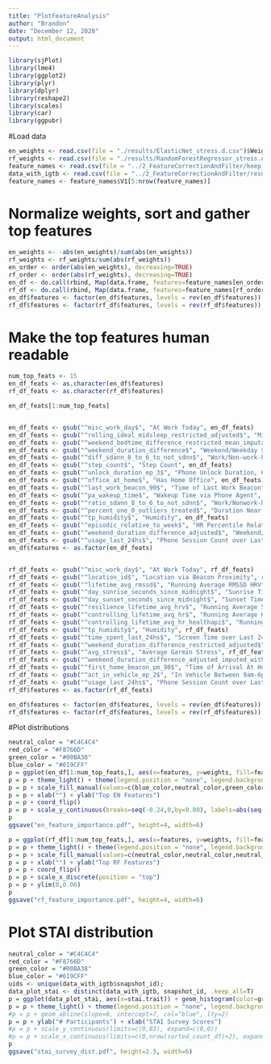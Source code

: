 ```yaml
---
title: "PlotFeatureAnalysis"
author: "Brandon"
date: "December 12, 2020"
output: html_document
---
```


```r
library(sjPlot)
library(lme4)
library(ggplot2)
library(plyr)
library(dplyr)
library(reshape2)
library(scales)
library(car)
library(ggpubr)
```

#Load data
```r
en_weights <- read.csv(file = "./results/ElasticNet_stress.d.csv")$Weights
rf_weights <- read.csv(file = "./results/RandomForestRegressor_stress.d.csv")$Weights
feature_names <- read.csv(file = "../2_FeatureCorrectionAndFilter/keep_non_survey_context_cols3.csv", header=FALSE)
data_with_igtb <- read.csv(file = "../2_FeatureCorrectionAndFilter/results/merge_all_time_summary_not_blinded_outlier_treated_08_12_with_baseline_corrected_non_survey_context_feats_w_igtb.csv");
feature_names <- feature_names$V1[5:nrow(feature_names)]
```

# Normalize weights, sort and gather top features
```r
en_weights <- -abs(en_weights)/sum(abs(en_weights))
rf_weights <- rf_weights/sum(abs(rf_weights))
en_order <- order(abs(en_weights), decreasing=TRUE)
rf_order <- order(abs(rf_weights), decreasing=TRUE)
en_df <- do.call(rbind, Map(data.frame, features=feature_names[en_order], weights=en_weights[en_order]))
rf_df <- do.call(rbind, Map(data.frame, features=feature_names[rf_order], weights=rf_weights[rf_order]))
en_df$features <- factor(en_df$features, levels = rev(en_df$features))
rf_df$features <- factor(rf_df$features, levels = rev(rf_df$features))
```

# Make the top features human readable
```r
num_top_feats <- 15
en_df_feats <- as.character(en_df$features)
rf_df_feats <- as.character(rf_df$features)

en_df_feats[1:num_top_feats]


en_df_feats <- gsub("^misc_work_day$", "At Work Today", en_df_feats)
en_df_feats <- gsub("^rolling_ideal_midsleep_restricted_adjusted$", "Midpoint of Main Sleep", en_df_feats)
en_df_feats <- gsub("^weekend_bedtime_difference_restricted_mean_imputation$", "Weekend/Weekday Bedtime Difference", en_df_feats)
en_df_feats <- gsub("^weekend_duration_difference$", "Weekend/Weekday Sleep Duration Difference", en_df_feats)
en_df_feats <- gsub("^diff_sdann_8_to_6_to_not_sdnn$", "Work/Non-work-hours SDANN HRV Difference", en_df_feats)
en_df_feats <- gsub("^step_count$", "Step Count", en_df_feats)
en_df_feats <- gsub("^unlock_duration_ep_3$", "Phone Unlock Duration, 6pm-12am", en_df_feats)
en_df_feats <- gsub("^office_at_home$", "Has Home Office", en_df_feats)
en_df_feats <- gsub("^last_work_beacon_90$", "Time of Last Work Beacon", en_df_feats)
en_df_feats <- gsub("^pa_wakeup_time$", "Wakeup Time via Phone Agent", en_df_feats)
en_df_feats <- gsub("^ratio_sdann_8_to_6_to_not_sdnn$", "Work/Nonwork-hours SDANN HRV Ratio", en_df_feats)
en_df_feats <- gsub("^percent_one_0_outliers_treated$", "Duration Near 1+ Participants, 12am-9am", en_df_feats)
en_df_feats <- gsub("^tp_humidity$", "Humidity", en_df_feats)
en_df_feats <- gsub("^episodic_relative_to_week$", "HR Percentile Relative to Previous Week", en_df_feats)
en_df_feats <- gsub("^weekend_duration_difference_adjusted$", "Weekend/Weekday Adjusted Sleep Duration Difference", en_df_feats)
en_df_feats <- gsub("^usage_last_24hs$", "Phone Session Count over Last 24 Hours", en_df_feats)
en_df$features <- as.factor(en_df_feats)


rf_df_feats <- gsub("^misc_work_day$", "At Work Today", rf_df_feats)
rf_df_feats <- gsub("^location_id$", "Location via Beacon Proximity", rf_df_feats)
rf_df_feats <- gsub("^lifetime_avg_rmssd$", "Running Average RMSSD HRV", rf_df_feats)
rf_df_feats <- gsub("^day_sunrise_seconds_since_midnight$", "Sunrise Time", rf_df_feats)
rf_df_feats <- gsub("^day_sunset_seconds_since_midnight$", "Sunset Time", rf_df_feats)
rf_df_feats <- gsub("^resilience_lifetime_avg_hrv$", "Running Average SDNN HRV", rf_df_feats)
rf_df_feats <- gsub("^controlling_lifetime_avg_hr$", "Running Average HR", rf_df_feats)
rf_df_feats <- gsub("^controlling_lifetime_avg_hr_healthapi$", "Running Average HR With Garmin Filtering", rf_df_feats)
rf_df_feats <- gsub("^tp_humidity$", "Humidity", rf_df_feats)
rf_df_feats <- gsub("^time_spent_last_24hs$", "Screen Time over Last 24 Hours", rf_df_feats)
rf_df_feats <- gsub("^weekend_duration_difference_restricted_adjusted$", "Weekend/Weekday Adjusted Sleep Duration Difference", rf_df_feats)
rf_df_feats <- gsub("^avg_stress$", "Average Garmin Stress", rf_df_feats)
rf_df_feats <- gsub("^weekend_duration_difference_adjusted_imputed_with_pa$", "Weekend/Weekday PA-Adjusted Sleep Duration Difference", rf_df_feats)
rf_df_feats <- gsub("^first_home_beacon_pm_90$", "Time of Arrival At Home After 12pm", rf_df_feats)
rf_df_feats <- gsub("^act_in_vehicle_ep_2$", "In Vehicle Between 9am-6pm ", rf_df_feats)
rf_df_feats <- gsub("^usage_last_24hs$", "Phone Session Count over Last 24 Hours", rf_df_feats)
rf_df$features <- as.factor(rf_df_feats)

en_df$features <- factor(en_df$features, levels = rev(en_df$features))
rf_df$features <- factor(rf_df$features, levels = rev(rf_df$features))
```


#Plot distributions
```r
neutral_color = "#C4C4C4"
red_color = "#F8766D"
green_color = "#00BA38"
blue_color = "#619CFF"
p = ggplot(en_df[1:num_top_feats,], aes(x=features, y=weights, fill=features)) + geom_bar(stat="identity", , color="black")
p = p + theme_light() + theme(legend.position = "none", legend.background = element_rect(fill="transparent"), panel.background = element_blank(), legend.title=element_blank(), strip.background = element_rect(fill="white"), strip.text = element_text(color="black", face="bold", size=11, hjust=0.5), axis.text.x = element_text(size=11), axis.text.y = element_text(size=11), text = element_text(size=11))
p = p + scale_fill_manual(values=c(blue_color,neutral_color,green_color,neutral_color,neutral_color,neutral_color,neutral_color,neutral_color,neutral_color,neutral_color,neutral_color,neutral_color,neutral_color,neutral_color,"#F8766D"))
p = p + xlab("") + ylab("Top EN Features")
p = p + coord_flip()
p = p + scale_y_continuous(breaks=seq(-0.24,0,by=0.08), labels=abs(seq(-0.24,0,by=0.08)), limits=c(-0.24,0))
p
ggsave("en_feature_importance.pdf", height=4, width=6)

p = ggplot(rf_df[1:num_top_feats,], aes(x=features, y=weights, fill=features)) + geom_bar(stat="identity", , color="black")
p = p + theme_light() + theme(legend.position = "none", legend.background = element_rect(fill="transparent"), panel.background = element_blank(), legend.title=element_blank(), strip.background = element_rect(fill="white"), strip.text = element_text(color="black", face="bold", size=11, hjust=0.5), axis.text.x = element_text(size=11), axis.text.y = element_text(size=11), text = element_text(size=11))
p = p + scale_fill_manual(values=c(neutral_color,neutral_color,neutral_color,neutral_color,blue_color,neutral_color,green_color,neutral_color,neutral_color,neutral_color,neutral_color,neutral_color,neutral_color,neutral_color,"#F8766D"))
p = p + xlab("") + ylab("Top RF Features")
p = p + coord_flip()
p = p + scale_x_discrete(position = "top")
p = p + ylim(0,0.06)
p
ggsave("rf_feature_importance.pdf", height=4, width=6)
```

# Plot STAI distribution
```r
neutral_color = "#C4C4C4"
red_color = "#F8766D"
green_color = "#00BA38"
blue_color = "#619CFF"
uids <- unique(data_with_igtb$snapshot_id);
data_plot_stai <- distinct(data_with_igtb, snapshot_id, .keep_all=T)
p = ggplot(data_plot_stai, aes(x=stai.trait)) + geom_histogram(color=green_color, fill=green_color)
p = p + theme_light() + theme(legend.position = "none", legend.background = element_rect(fill="transparent"), panel.background = element_rect(fill='white', color='white'), panel.grid.major=element_blank(), axis.ticks.x=element_blank(), legend.title=element_blank(), strip.background = element_rect(fill="white", color='white'), strip.text = element_text(color="black", face="bold", size=11, hjust=0.5), axis.text.y = element_text(size=11), text = element_text(size=11))
#p = p + geom_abline(slope=0, intercept=7, col="blue", lty=2)
p = p + ylab("# Participants") + xlab("STAI Survey Scores")
#p = p + scale_y_continuous(limits=c(0,83), expand=c(0,0))
#p = p + scale_x_continuous(limits=c(0,nrow(sorted_count_df)+2), expand=c(0,0))
p
ggsave("stai_survey_dist.pdf", height=2.5, width=6)
```

